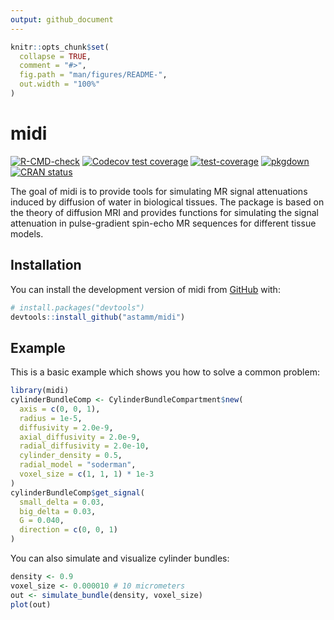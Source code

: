 ```yaml
---
output: github_document
---
```


<!-- README.md is generated from README.Rmd. Please edit that file -->

```r
knitr::opts_chunk$set(
  collapse = TRUE,
  comment = "#>",
  fig.path = "man/figures/README-",
  out.width = "100%"
)
```

# midi

<!-- badges: start -->
[![R-CMD-check](https://github.com/astamm/midi/actions/workflows/R-CMD-check.yaml/badge.svg)](https://github.com/astamm/midi/actions/workflows/R-CMD-check.yaml)
[![Codecov test coverage](https://codecov.io/gh/astamm/midi/branch/main/graph/badge.svg)](https://app.codecov.io/gh/astamm/midi?branch=main)
[![test-coverage](https://github.com/astamm/midi/actions/workflows/test-coverage.yaml/badge.svg)](https://github.com/astamm/midi/actions/workflows/test-coverage.yaml)
[![pkgdown](https://github.com/astamm/midi/actions/workflows/pkgdown.yaml/badge.svg)](https://github.com/astamm/midi/actions/workflows/pkgdown.yaml)
[![CRAN status](https://www.r-pkg.org/badges/version/midi)](https://CRAN.R-project.org/package=midi)
<!-- badges: end -->

The goal of midi is to provide tools for simulating MR signal attenuations induced by diffusion of water in biological tissues. The package is based on the theory of diffusion MRI and provides functions for simulating the signal attenuation in pulse-gradient spin-echo MR sequences for different tissue models.

## Installation

You can install the development version of midi from [GitHub](https://github.com/) with:

``` r
# install.packages("devtools")
devtools::install_github("astamm/midi")
```

## Example

This is a basic example which shows you how to solve a common problem:

```r
library(midi)
cylinderBundleComp <- CylinderBundleCompartment$new(
  axis = c(0, 0, 1),
  radius = 1e-5,
  diffusivity = 2.0e-9,
  axial_diffusivity = 2.0e-9,
  radial_diffusivity = 2.0e-10,
  cylinder_density = 0.5,
  radial_model = "soderman",
  voxel_size = c(1, 1, 1) * 1e-3
)
cylinderBundleComp$get_signal(
  small_delta = 0.03,
  big_delta = 0.03,
  G = 0.040,
  direction = c(0, 0, 1)
)
```

You can also simulate and visualize cylinder bundles:

```r
density <- 0.9
voxel_size <- 0.000010 # 10 micrometers
out <- simulate_bundle(density, voxel_size)
plot(out)
```
